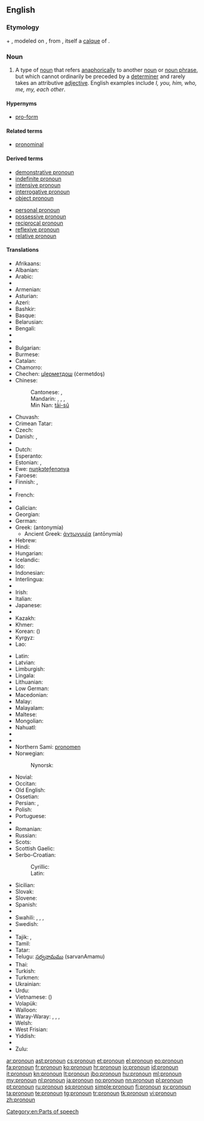 ==English==
{{wikipedia}}

===Etymology===
{{term|pro-|lang=en}} + {{term|noun|lang=en}}, modeled on {{etyl|frm}} {{term|pronom|lang=frm}}, from {{etyl|la}} {{term|pronomen|lang=la}}, itself a [[calque]] of {{etyl|grc}} {{term|ἀντωνυμία|tr=antōnumia|lang=grc|sc=polytonic}}.

===Noun===
{{en-noun}}

# {{grammar}} A type of [[noun]] that refers [[anaphora|anaphorically]] to another [[noun]] or [[noun phrase]], but which cannot ordinarily be preceded by a [[determiner]] and rarely takes an attributive [[adjective]]. English examples include ''I, you, him, who, me, my, each other''.

====Hypernyms====
* [[pro-form]]

====Related terms====
* [[pronominal]]

====Derived terms====
{{top2}}
* [[demonstrative pronoun]]
* [[indefinite pronoun]]
* [[intensive pronoun]]
* [[interrogative pronoun]]
* [[object pronoun]]
{{mid2}}
* [[personal pronoun]]
* [[possessive pronoun]]
* [[reciprocal pronoun]]
* [[reflexive pronoun]]
* [[relative pronoun]]
{{bottom}}

====Translations====
{{trans-top|pronoun}}
* Afrikaans: {{t+|af|voornaamwoord}}
* Albanian: {{t+|sq|përemri|m}}
* Arabic: {{t+|ar|ضمير|m|tr=ḍamīr|sc=Arab}}
* {{trreq|an}}
* Armenian: {{t-|hy|դերանուն|tr=deranun}}
* Asturian: {{t+|ast|pronome}}
* Azeri: {{t-|az|əvəzlik}}
* Bashkir: {{tø|ba|алмаш|tr=almaş|sc=Cyrl}}
* Basque: {{t-|eu|izenordain}}
* Belarusian: {{t-|be|займеннік|m|tr=zajménnik|sc=Cyrl}}
* Bengali: {{t-|bn|সর্বনাম|tr=sawrbonam|sc=Beng}}
* {{trreq|bpy}}
* {{trreq|br}}
* Bulgarian: {{t+|bg|местоимение|n|tr=mestoiménie}}
* Burmese: {{t+|my|နာမ်စား|sc=Mymr|tr=nanza:}}
* Catalan: {{t+|ca|pronom|m}}
* Chamorro: {{t-|ch|klå'an}}
* Chechen: [[цIерметдош]] (ċermetdoş)
* Chinese:
*: Cantonese: {{tø|yue|代詞|sc=Hani}}, {{tø|yue|代词|tr=doi6 ci4|sc=Hani}}
*: Mandarin: {{t|zh|代詞|sc=Hani}}, {{t-|zh|代词|tr=dàicí|sc=Hani}}, {{t|zh|代名詞|sc=Hani}}, {{t|zh|代名词|tr=dàimíngcí|sc=Hani}}
*: Min Nan: [[tāi-sû]]
* Chuvash: {{tø|cv|местоимени|sc=Cyrl}}
* Crimean Tatar: {{tø|crh|zamir}}
* Czech: {{t+|cs|zájmeno|n}}
* Danish: {{t+|da|pronomen}}, {{t+|da|stedord}}
* {{trreq|dv}}
* Dutch: {{t+|nl|voornaamwoord|n}}
* Esperanto: {{t-|eo|pronomo}}
* Estonian: {{t-|et|asesõna}}, {{t+|et|pronoomen}}
* Ewe: [[nuŋkɔteƒenɔnya]]
* Faroese: {{t-|fo|fornavn|c}}
* Finnish: {{t+|fi|asemo}}, {{t+|fi|pronomini}}
* {{trreq|frp}}
* French: {{t+|fr|pronom|m}}
* {{trreq|fur}}
* Galician: {{t+|gl|pronome}}
* Georgian: {{t-|ka|ნაცვალსახელი|tr=natsvalsaxeli|sc=Geor}}
* German: {{t+|de|Pronomen|n}}
* Greek: {{t+|el|αντωνυμία|f}} (antonymía)
** Ancient Greek: [[ἀντωνυμία]] (antōnymía) {{f}}
* Hebrew: {{t+|he|כינוי גוף|m|tr=kinoi guf}}
* Hindi: {{t-|hi|सर्वनाम|m|tr=sarvnām|sc=Deva}}
* Hungarian: {{t+|hu|névmás}}
* Icelandic: {{t+|is|fornafn|n}}
* Ido: {{t+|io|pronomo}}
* Indonesian: {{t+|id|pronomina}}
* Interlingua: {{t-|ia|pronomine}}
* {{trreq|ie}}
* Irish: {{t+|ga|forainm|m}}
* Italian: {{t+|it|pronome|m}}
* Japanese: {{t+|ja|代名詞|tr=だいめいし, daimeishi|sc=Jpan}}
* {{trreq|jv}}
* Kazakh: {{t|kk|есімдік|tr=esimdik|sc=Cyrl}}
* Khmer: {{t+|km|សព្វនាម|tr=sɑp niem|sc=Khmr}}
* Korean: {{t+|ko|대명사|tr=daemyeongsa|sc=Kore}} ({{t+|ko|代名詞|sc=Kore}})
* Kyrgyz: {{t-|ky|жактама|tr=caktama|sc=Cyrl}}
* Lao: {{t-|lo|ສັບພະນາມ|tr=sáp pʰā náːm|sc=Laoo}}
{{trans-mid}}
* Latin: {{t-|la|pronomen|n|alt=prōnōmen}}
* Latvian: {{t+|lv|vietniekvārds|m}}
* Limburgish: {{t-|li|veurnaamwaord|n}}
* Lingala: {{t-|ln|likitana}}
* Lithuanian: {{t+|lt|įvardis|m}}
* Low German: {{t-|nds|pronomen}}
* Macedonian: {{t-|mk|заменка|f|tr=zámenka}}
* Malay: {{t-|ms|kata ganti diri}}
* Malayalam: {{t-|ml|സര്‍വ്വനാമം|sc=Mlym}}
* Maltese: {{t+|mt|pronom|m}}
* Mongolian: {{t-|mn|төлөөний нэр|tr=tölöönij ner|sc=Cyrl}}
* Nahuatl: {{t-|nah|tlācatōcāitl}}
* {{trreq|ne}}
* {{trreq|new}}
* Northern Sami: [[pronomen#Northern Sami|pronomen]]
* Norwegian: {{t+|no|pronomen}}
*: Nynorsk: {{t+|no|pronomen}}
* Novial: {{tø|nov|pronomine}}
* Occitan: {{t-|oc|pronom|m}}
* Old English: {{t-|ang|binama|m|alt=bīnama}}
* Ossetian: {{tø|os|номивӕг|tr=nomivæg|sc=Cyrl}}
* Persian: {{t+|fa|ضمیر|tr=zamir|sc=fa-Arab}}, {{t-|fa|پیشنام|tr=pišnâm|sc=fa-Arab}}
* Polish: {{t+|pl|zaimek|m}}
* Portuguese: {{t+|pt|pronome|m}}
* {{trreq|qu}}
* Romanian: {{t+|ro|pronume|n}}
* Russian: {{t+|ru|местоимение|n|tr=mestoiménije}}
* Scots: {{tø|sco|pronoun}}
* Scottish Gaelic: {{t-|gd|riochdair}}
* Serbo-Croatian:
*: Cyrillic: {{t-|sh|заменица|f|sc=Cyrl}}
*: Latin: {{t-|sh|zamenica|f}}
* Sicilian: {{t+|scn|prunomu|m}}
* Slovak: {{t-|sk|zámeno|n}}
* Slovene: {{t+|sl|zaimek|m|alt=zaímek}}
* Spanish: {{t+|es|pronombre|m}}
* {{trreq|su}}
* Swahili: {{t-|sw|dhamiri}}, {{t-|sw|kijina}}, {{t-|sw|kiwakilishi}}, {{t+|sw|kitenzi jina}}
* Swedish: {{t+|sv|pronomen|n}}
* {{trreq|tl}}
* Tajik: {{t+|tg|ҷонишин|tr=jonišin|sc=Cyrl}}, {{t-|tg|замир‍|tr=zamir|sc=Cyrl}}
* Tamil: {{t+|ta|பெயர்ச்சொல்|tr=peyar-c-col}}
* Tatar: {{t+|tt|алмашлык|tr=almaşlık|sc=Cyrl}}
* Telugu: [[సర్వనామము]] (sarvanAmamu)
* Thai: {{t+|th|คำสรรพนาม|tr=kam sàp naam|sc=Thai}}
* Turkish: {{t+|tr|zamir}}
* Turkmen: {{t+|tk|çalyşma}}
* Ukrainian: {{t-|uk|займенник|m|tr=zajménnyk|sc=Cyrl}}
* Urdu: {{t-|ur|سرونام|m|tr=sarvnām|sc=ur-Arab}}
* Vietnamese: {{t-|vi|đại từ}} ({{t-|vi|代詞}})
* Volapük: {{t+|vo|pönop}}
* Walloon: {{t+|wa|prono}}
* Waray-Waray: {{tø|war|imbesngaran}}, {{tø|war|taligngaran}}, {{tø|war|talingaran}}, {{tø|war|talingáran}}
* Welsh: {{t-|cy|rhagenw|m}}
* West Frisian: {{t+|fy|foarnamwurd|n}}
* Yiddish: {{t-|yi|פּראָנאָם|n|tr=pronom}}
* {{trreq|zza}}
* Zulu: {{t|zu|isabizwana|c7|c8}}
{{trans-bottom}}

[[Category:en:Parts of speech]]

[[ar:pronoun]]
[[ast:pronoun]]
[[cs:pronoun]]
[[et:pronoun]]
[[el:pronoun]]
[[eo:pronoun]]
[[fa:pronoun]]
[[fr:pronoun]]
[[ko:pronoun]]
[[hr:pronoun]]
[[io:pronoun]]
[[id:pronoun]]
[[it:pronoun]]
[[kn:pronoun]]
[[lt:pronoun]]
[[jbo:pronoun]]
[[hu:pronoun]]
[[ml:pronoun]]
[[my:pronoun]]
[[nl:pronoun]]
[[ja:pronoun]]
[[no:pronoun]]
[[nn:pronoun]]
[[pl:pronoun]]
[[pt:pronoun]]
[[ru:pronoun]]
[[sq:pronoun]]
[[simple:pronoun]]
[[fi:pronoun]]
[[sv:pronoun]]
[[ta:pronoun]]
[[te:pronoun]]
[[tg:pronoun]]
[[tr:pronoun]]
[[tk:pronoun]]
[[vi:pronoun]]
[[zh:pronoun]]